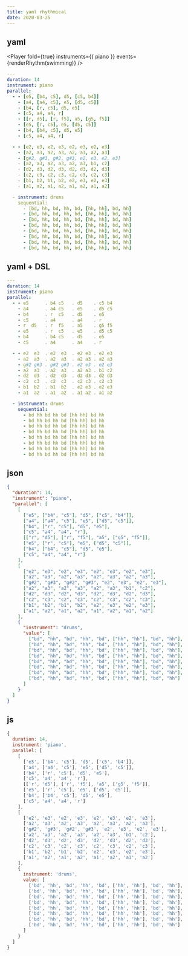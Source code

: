 ```yaml
---
title: yaml rhythmical
date: 2020-03-25
---
```


## yaml


<Player fold={true} instruments={{ piano }} events={renderRhythm(swimming)} />

```yaml
---
duration: 14
instrument: piano
parallel:
  - - [e5, [b4, c5], d5, [c5, b4]]
    - [a4, [a4, c5], e5, [d5, c5]]
    - [b4, [r, c5], d5, e5]
    - [c5, a4, a4, r]
    - [[r, d5], [r, f5], a5, [g5, f5]]
    - [e5, [r, c5], e5, [d5, c5]]
    - [b4, [b4, c5], d5, e5]
    - [c5, a4, a4, r]

  - - [e2, e3, e2, e3, e2, e3, e2, e3]
    - [a2, a3, a2, a3, a2, a3, a2, a3]
    - [g#2, g#3, g#2, g#3, e2, e3, e2, e3]
    - [a2, a3, a2, a3, a2, a3, b1, c2]
    - [d2, d3, d2, d3, d2, d3, d2, d3]
    - [c2, c3, c2, c3, c2, c3, c2, c3]
    - [b1, b2, b1, b2, e2, e3, e2, e3]
    - [a1, a2, a1, a2, a1, a2, a1, a2]

  - instrument: drums
    sequential:
      - [bd, hh, bd, hh, bd, [hh, hh], bd, hh]
      - [bd, hh, bd, hh, bd, [hh, hh], bd, hh]
      - [bd, hh, bd, hh, bd, [hh, hh], bd, hh]
      - [bd, hh, bd, hh, bd, [hh, hh], bd, hh]
      - [bd, hh, bd, hh, bd, [hh, hh], bd, hh]
      - [bd, hh, bd, hh, bd, [hh, hh], bd, hh]
      - [bd, hh, bd, hh, bd, [hh, hh], bd, hh]
      - [bd, hh, bd, hh, bd, [hh, hh], bd, hh]
```

## yaml + DSL

```yaml
---
duration: 14
instrument: piano
parallel:
  - - e5      . b4 c5   . d5    . c5 b4
    - a4      . a4 c5   . e5    . d5 c5
    - b4      . r  c5   . d5    . e5
    - c5      . a4      . a4    . r
    - r  d5   . r  f5   . a5    . g5 f5
    - e5      . r  c5   . e5    . d5 c5
    - b4      . b4 c5   . d5    . e5
    - c5      . a4      . a4    . r

  - - e2  e3  . e2  e3  . e2 e3 . e2 e3
    - a2  a3  . a2  a3  . a2 a3 . a2 a3
    - g#2 g#3 . g#2 g#3 . e2 e3 . e2 e3
    - a2  a3  . a2  a3  . a2 a3 . b1 c2
    - d2  d3  . d2  d3  . d2 d3 . d2 d3
    - c2  c3  . c2  c3  . c2 c3 . c2 c3
    - b1  b2  . b1  b2  . e2 e3 . e2 e3
    - a1  a2  . a1  a2  . a1 a2 . a1 a2

  - instrument: drums
    sequential:
      - bd hh bd hh bd [hh hh] bd hh
      - bd hh bd hh bd [hh hh] bd hh
      - bd hh bd hh bd [hh hh] bd hh
      - bd hh bd hh bd [hh hh] bd hh
      - bd hh bd hh bd [hh hh] bd hh
      - bd hh bd hh bd [hh hh] bd hh
      - bd hh bd hh bd [hh hh] bd hh
      - bd hh bd hh bd [hh hh] bd hh
```

## json

```json
{
  "duration": 14,
  "instrument": "piano",
  "parallel": [
    [
      ["e5", ["b4", "c5"], "d5", ["c5", "b4"]],
      ["a4", ["a4", "c5"], "e5", ["d5", "c5"]],
      ["b4", ["r", "c5"], "d5", "e5"],
      ["c5", "a4", "a4", "r"],
      [["r", "d5"], ["r", "f5"], "a5", ["g5", "f5"]],
      ["e5", ["r", "c5"], "e5", ["d5", "c5"]],
      ["b4", ["b4", "c5"], "d5", "e5"],
      ["c5", "a4", "a4", "r"]
    ],
    [
      ["e2", "e3", "e2", "e3", "e2", "e3", "e2", "e3"],
      ["a2", "a3", "a2", "a3", "a2", "a3", "a2", "a3"],
      ["g#2", "g#3", "g#2", "g#3", "e2", "e3", "e2", "e3"],
      ["a2", "a3", "a2", "a3", "a2", "a3", "b1", "c2"],
      ["d2", "d3", "d2", "d3", "d2", "d3", "d2", "d3"],
      ["c2", "c3", "c2", "c3", "c2", "c3", "c2", "c3"],
      ["b1", "b2", "b1", "b2", "e2", "e3", "e2", "e3"],
      ["a1", "a2", "a1", "a2", "a1", "a2", "a1", "a2"]
    ],
    {
      "instrument": "drums",
      "value": [
        ["bd", "hh", "bd", "hh", "bd", ["hh", "hh"], "bd", "hh"],
        ["bd", "hh", "bd", "hh", "bd", ["hh", "hh"], "bd", "hh"],
        ["bd", "hh", "bd", "hh", "bd", ["hh", "hh"], "bd", "hh"],
        ["bd", "hh", "bd", "hh", "bd", ["hh", "hh"], "bd", "hh"],
        ["bd", "hh", "bd", "hh", "bd", ["hh", "hh"], "bd", "hh"],
        ["bd", "hh", "bd", "hh", "bd", ["hh", "hh"], "bd", "hh"],
        ["bd", "hh", "bd", "hh", "bd", ["hh", "hh"], "bd", "hh"],
        ["bd", "hh", "bd", "hh", "bd", ["hh", "hh"], "bd", "hh"]
      ]
    }
  ]
}
```

## js

```js
{
  duration: 14,
  instrument: 'piano',
  parallel: [
    [
      ['e5', ['b4', 'c5'], 'd5', ['c5', 'b4']],
      ['a4', ['a4', 'c5'], 'e5', ['d5', 'c5']],
      ['b4', ['r', 'c5'], 'd5', 'e5'],
      ['c5', 'a4', 'a4', 'r'],
      [['r', 'd5'], ['r', 'f5'], 'a5', ['g5', 'f5']],
      ['e5', ['r', 'c5'], 'e5', ['d5', 'c5']],
      ['b4', ['b4', 'c5'], 'd5', 'e5'],
      ['c5', 'a4', 'a4', 'r']
    ],
    [
      ['e2', 'e3', 'e2', 'e3', 'e2', 'e3', 'e2', 'e3'],
      ['a2', 'a3', 'a2', 'a3', 'a2', 'a3', 'a2', 'a3'],
      ['g#2', 'g#3', 'g#2', 'g#3', 'e2', 'e3', 'e2', 'e3'],
      ['a2', 'a3', 'a2', 'a3', 'a2', 'a3', 'b1', 'c2'],
      ['d2', 'd3', 'd2', 'd3', 'd2', 'd3', 'd2', 'd3'],
      ['c2', 'c3', 'c2', 'c3', 'c2', 'c3', 'c2', 'c3'],
      ['b1', 'b2', 'b1', 'b2', 'e2', 'e3', 'e2', 'e3'],
      ['a1', 'a2', 'a1', 'a2', 'a1', 'a2', 'a1', 'a2']
    ],
    {
      instrument: 'drums',
      value: [
        ['bd', 'hh', 'bd', 'hh', 'bd', ['hh', 'hh'], 'bd', 'hh'],
        ['bd', 'hh', 'bd', 'hh', 'bd', ['hh', 'hh'], 'bd', 'hh'],
        ['bd', 'hh', 'bd', 'hh', 'bd', ['hh', 'hh'], 'bd', 'hh'],
        ['bd', 'hh', 'bd', 'hh', 'bd', ['hh', 'hh'], 'bd', 'hh'],
        ['bd', 'hh', 'bd', 'hh', 'bd', ['hh', 'hh'], 'bd', 'hh'],
        ['bd', 'hh', 'bd', 'hh', 'bd', ['hh', 'hh'], 'bd', 'hh'],
        ['bd', 'hh', 'bd', 'hh', 'bd', ['hh', 'hh'], 'bd', 'hh'],
        ['bd', 'hh', 'bd', 'hh', 'bd', ['hh', 'hh'], 'bd', 'hh']
      ]
    }
  ]
}
```
